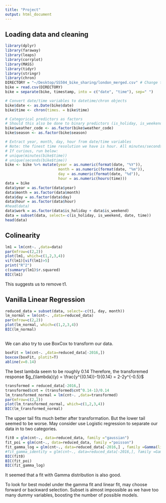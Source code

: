 ```yaml
---
title: "Project"
output: html_document
---
```

## Loading data and cleaning
```r
library(dplyr)
library(faraway)
library(leaps)
library(corrplot)
library(MASS)
library(tidyr)
library(stringr)
library(chron)
DIRECTORY = "~/Desktop/SS504_bike_sharing/london_merged.csv" # Change this to your file!
bike = read.csv(DIRECTORY)
bike = separate(bike, timestamp, into = c("date", "time"), sep=" ")

# Convert date/time variables to datetime/chron objects
bike$date <- as.Date(bike$date)
bike$time <- chron(times. = bike$time)

# Categorical predictors as factors
# Should this also be done to binary predictors (is_holiday, is_weekend)?
bike$weather_code <- as.factor(bike$weather_code)
bike$season <- as.factor(bike$season)

# Extract year, month, day, hour from date/time variables
# Note: the finest time resolution we have is hour. All minutes/seconds are "00". 
# If curious, run below:
# unique(minutes(bike$time))
# unique(seconds(bike$time))
bike <- bike %>% mutate(year = as.numeric(format(date, "%Y")), 
                        month = as.numeric(format(date, "%m")),
                        day = as.numeric(format(date, "%d")),
                        hour = as.numeric(hours(time)))
data = bike
data$year = as.factor(data$year)
data$month = as.factor(data$month)
data$day = as.factor(data$day)
data$hour = as.factor(data$hour)
#head(data)
data$work = as.factor(data$is_holiday + data$is_weekend)
data = subset(data, select=-c(is_holiday, is_weekend, date, time))
head(data)
```

## Colinearity
```r
lm1 = lm(cnt~. ,data=data)
par(mfrow=c(2,2))
plot(lm1, which=c(1,2,3,4))
vif(lm1)[vif(lm1)>5]
print("R^2")
c(summary(lm1)$r.squared)
BIC(lm1)
```
This suggests us to remove t1. 


## Vanilla Linear Regression
```r
reduced_data = subset(data, select=-c(t1, day, month))
lm_normal = lm(cnt~. ,data=reduced_data)
par(mfrow=c(2,2))
plot(lm_normal, which=c(1,2,3,4))
BIC(lm_normal)
```

## 
We can also try to use BoxCox to transform our data.
```r
boxFit = lm(cnt~. ,data=reduced_data[-2016,])
boxcox(boxFit, plotit=T)
abline(v=0.14)
```
The best lambda seem to be roughly 0.14 Therefore, the transforemed response $g_{\lambda}(y) = \frac{y^{(0.14)}-1}{0.14} = 2-2y^{-0.5}$
```r
transformed = reduced_data[-2016,]
transformed$cnt = (transformed$cnt^0.14-1)/0.14
lm_transformed_normal = lm(cnt~. ,data=transformed)
par(mfrow=c(2,2))
plot(lm_transformed_normal, which=c(1,2,3,4))
BIC(lm_transformed_normal)
```
The upper tail fits much better after transformation. But the lower tail seemed to be worse. May consider use Logistic regression to separate our data in to two categories.


```r
fit0 = glm(cnt~., data=reduced_data, family ="gaussian")
fit_poi = glm(cnt~., data=reduced_data, family ="poisson")
fit_gamma_log = glm(cnt~., data=reduced_data[-2016,] , family =Gamma(link="log"))
#fit_gamma_identity = glm(cnt~., data=reduced_data[-2016,], family =Gamma(link="identity"))
BIC(fit0)
BIC(fit_poi)
BIC(fit_gamma_log)
```
It seemed that a fit with Gamma distribution is also good.

To look for best model under the gamma fit and linear fit, may choose forward or backward selection. Subset is almost impossible as we have too many dummy variables, boosting the number of possible models.


